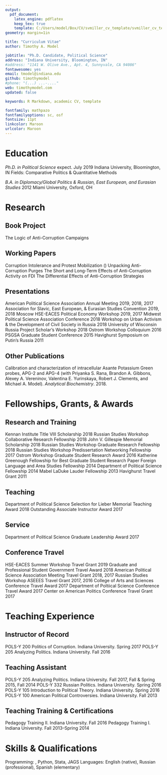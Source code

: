 ---
output: 
  pdf_document:
    latex_engine: pdflatex
    keep_tex: true
    template: C:/Users/model/Box/CV/svmiller_cv_template/svmiller_cv_template.tex
geometry: margin=1in

title: "Curriculum Vitae"
author: Timothy A. Model

jobtitle: "Ph.D. Candidate, Political Science"
address: "Indiana University, Bloomington, IN"
#address: "1141 W. Olive Ave., Apt. 4, Sunnyvale, CA 94086"
fontawesome: yes
email: tmodel@indiana.edu
github: timothymodel
#phone: "(...) ...-...."
web: timothymodel.com
updated: false

keywords: R Markdown, academic CV, template

fontfamily: mathpazo
fontfamilyoptions: sc, osf
fontsize: 11pt
linkcolor: Maroon
urlcolor: Maroon
---

# Education

*Ph.D. in Political Science* \hfill expect. July 2019 \newline
Indiana University, Bloomington, IN \hfill \newline
Fields: Comparative Politics \& Quantitative Methods

*B.A. in Diplomacy/Global Politics \& Russian, East European, and Eurasian Studies* \hfill 2012 \newline
Miami University, Oxford, OH

# Research

## Book Project

The Logic of Anti-Corruption Campaigns

## Working Papers

Corruption Intolerance and Protest Mobilization (\emph{under review}) \hfill \newline
Unpacking Anti-Corruption Purges \hfill \newline
The Short and Long-Term Effects of Anti-Corruption Activity on FDI \hfill \newline
The Differential Effects of Anti-Corruption Strategies

## Presentations

American Political Science Association Annual Meeting \hfill 2019, 2018, 2017 \newline
Association for Slavic, East European, \& Eurasian Studies Convention \hfill 2019, 2018 \newline
Moscow HSE-EACES Political Economy Workshop \hfill 2019, 2017 \newline
Midwest Political Science Association Conference \hfill 2018 \newline
Workshop on Urban Activism \& the Development of Civil Society in Russia \hfill 2018 \newline
University of Wisconsin Russia Project Scholar's Workshop \hfill 2018 \newline
Ostrom Workshop Colloquium \hfill 2016 \newline
PSGSA Graduate Student Conference \hfill 2015 \newline
Havighurst Symposium on Putin's Russia \hfill 2011

## Other Publications

Calibration and characterization of intracellular Asante Potassium Green probes, APG-2 and APG-4 (with Priyanka S. Rana, Brandon A. Gibbons, Alexey A. Vereninov, Valentina E. Yurinskaya, Robert J. Clements, and Michael A. Model). *Analytical Biochemistry*. 2018.

# Fellowships, Grants, \& Awards

## Research and Training

Kennan Institute Title VIII Scholarship \hfill 2018 \newline
Russian Studies Workshop Collaborative Research Fellowship \hfill 2018 \newline
John V. Gillespie Memorial Scholarship \hfill 2018 \newline
Russian Studies Workshop Graduate Research Fellowship \hfill 2018 \newline
Russian Studies Workshop Predissertation Networking Fellowship \hfill 2017 \newline
Ostrom Workshop Graduate Student Research Award \hfill 2016 \newline
Katherine Greenough Fellowship for Best Graduate Student Research Paper \newline 2016 \newline
Foreign Language and Area Studies Fellowship \hfill 2014 \newline
Department of Political Science Fellowship \hfill 2014 \newline
Mabel LaDuke Lauder Fellowship \hfill 2013 \newline
Havighurst Travel Grant \hfill 2011

## Teaching

Department of Political Science Selection for Lieber Memorial Teaching Award \hfill 2018 \newline
Outstanding Associate Instructor Award \hfill 2017

## Service

Department of Political Science Graduate Leadership Award \hfill 2017

## Conference Travel

\vspace{-2mm}
HSE-EACES Summer Workshop Travel Grant \hfill 2019 \newline
Graduate and Professional Student Government Travel Award \hfill 2018 \newline
American Political Science Association Meeting Travel Grant \hfill 2018, 2017 \newline
Russian Studies Workshop ASEEES Travel Grant \hfill 2017, 2016 \newline
College of Arts and Sciences Conference Travel Award \hfill 2017 \newline
Department of Poltiical Science Conference Travel Award \hfill 2017 \newline
Center on American Politics Conference Travel Grant \hfill 2017

# Teaching Experience

## Instructor of Record

POLS-Y 200 Politics of Corruption. Indiana University. \hfill Spring 2017 \newline
POLS-Y 205 Analyzing Politics. Indiana University. \hfill Fall 2016

## Teaching Assistant

POLS-Y 205 Analyzing Politics. Indiana University. \hfill Fall 2017, Fall \& Spring 2015, Fall 2014 \newline
POLS-Y 332 Russian Politics. Indiana University. \hfill Spring 2016 \newline
POLS-Y 105 Introduction to Political Theory. Indiana University. \hfill Spring 2016 \newline
POLS-Y 100 American Political Controversies. Indiana University. \hfill Fall 2013

## Teaching Training \& Certifications

Pedagogy Training II. Indiana University. \hfill Fall 2016 \newline
Pedagogy Training I. Indiana University. \hfill Fall 2013--Spring 2014

# Skills \& Qualifications

Programming: \textsf{R}, Python, Stata, JAGS \hfill \newline
Languages: English (native), Russian (professional), Spanish (elementary)

